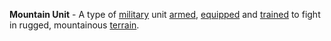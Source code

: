 '''Mountain Unit''' - A type of [[military]] unit [[armed]], [[equipped]] and [[trained]] to fight in rugged, mountainous [[terrain]].